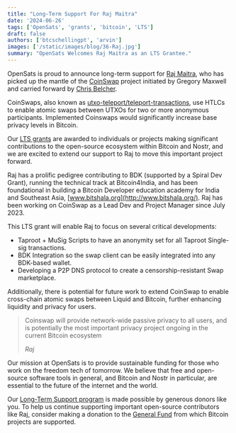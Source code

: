 ```yaml
---
title: "Long-Term Support For Raj Maitra"
date: '2024-06-26'
tags: ['OpenSats', 'grants', 'bitcoin', 'LTS']
draft: false
authors: ['btcschellingpt', 'arvin']
images: ['/static/images/blog/36-Raj.jpg']
summary: "OpenSats Welcomes Raj Maitra as an LTS Grantee."
---
```


OpenSats is proud to announce long-term support for [Raj
Maitra](https://github.com/rajarshimaitra), who has picked up the mantle of the
[CoinSwap](https://github.com/citadel-tech/coinswap/blob/master/docs/dev-book.md?rgh-link-date=2024-05-06T14%3A32%3A12Z)
project initiated by Gregory Maxwell and carried forward by [Chris
Belcher](https://gist.github.com/chris-belcher).

CoinSwaps, also known as
[utxo-teleport/teleport-transactions](https://github.com/utxo-teleport/teleport-transactions),
use HTLCs to enable atomic swaps between UTXOs for two or more anonymous
participants. Implemented Coinswaps would significantly increase base privacy
levels in Bitcoin.

Our [LTS grants](/blog/announcing-lts-grant-program-to-support-bitcoin-core-contributors)
are awarded to individuals or projects making significant contributions to the
open-source ecosystem within Bitcoin and Nostr, and we are excited to extend our
support to Raj to move this important project forward.

Raj has a prolific pedigree contributing to BDK (supported by a Spiral Dev
Grant), running the technical track at Bitcoin4India, and has been foundational
in building a Bitcoin Developer education academy for India and Southeast Asia,
[www.bitshala.org](http://www.bitshala.org/). Raj has been working on CoinSwap
as a Lead Dev and Project Manager since July 2023.

This LTS grant will enable Raj to focus on several critical developments:

- Taproot + MuSig Scripts to have an anonymity set for all Taproot Single-sig transactions.
- BDK Integration so the swap client can be easily integrated into any BDK-based wallet.
- Developing a P2P DNS protocol to create a censorship-resistant Swap marketplace.

Additionally, there is potential for future work to extend CoinSwap to enable
cross-chain atomic swaps between Liquid and Bitcoin, further enhancing liquidity
and privacy for users.

> Coinswap will provide network-wide passive privacy to all users, and is
> potentially the most important privacy project ongoing in the current Bitcoin
> ecosystem
>
> <cite>Raj</cite>

Our mission at OpenSats is to provide sustainable funding for those who work on
the freedom tech of tomorrow. We believe that free and open-source software
tools in general, and Bitcoin and Nostr in particular, are essential to the
future of the internet and the world.

Our [Long-Term Support program](/tags/lts) is made possible by generous donors
like you. To help us continue supporting important open-source contributors like
Raj, consider making a donation to the [General Fund](/funds/general) from which
Bitcoin projects are supported.

<center>
    <DonateToGeneralFundButton/>
</center>

